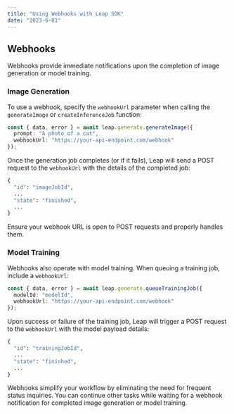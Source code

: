 ```yaml
---
title: "Using Webhooks with Leap SDK"
date: "2023-6-01"
---
```



## Webhooks

Webhooks provide immediate notifications upon the completion of image generation or model training. 

### Image Generation

To use a webhook, specify the `webhookUrl` parameter when calling the `generateImage` or `createInferenceJob` function:

```ts
const { data, error } = await leap.generate.generateImage({
  prompt: "A photo of a cat",
  webhookUrl: "https://your-api-endpoint.com/webhook"
});
```

Once the generation job completes (or if it fails), Leap will send a POST request to the `webhookUrl` with the details of the completed job:

```bash
{
  "id": "imageJobId",
  ...
  "state": "finished",
  ...
}
```
<Callout emoji="ℹ">
Ensure your webhook URL is open to POST requests and properly handles them.
</Callout>

### Model Training 

Webhooks also operate with model training. When queuing a training job, include a `webhookUrl`:

```ts
const { data, error } = await leap.generate.queueTrainingJob({
  modelId: "modelId",
  webhookUrl: "https://your-api-endpoint.com/webhook"
});
```

Upon success or failure of the training job, Leap will trigger a POST request to the `webhookUrl` with the model payload details:

```bash
{
  "id": "trainingJobId",
  ...
  "state": "finished",
  ...
}
```

Webhooks simplify your workflow by eliminating the need for frequent status inquiries. You can continue other tasks while waiting for a webhook notification for completed image generation or model training.